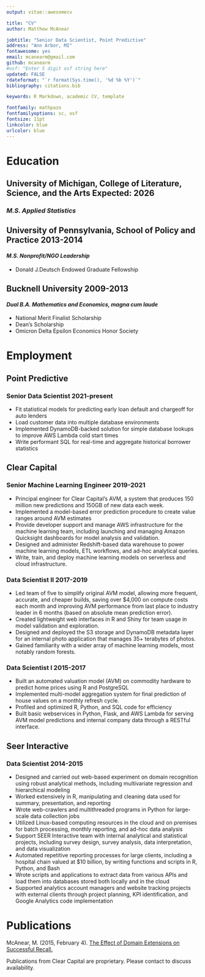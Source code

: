 ```yaml
---
output: vitae::awesomecv

title: "CV"
author: Matthew McAnear

jobtitle: "Senior Data Scientist, Point Predictive"
address: "Ann Arbor, MI"
fontawesome: yes
email: mcanearm@gmail.com
github: mcanearm
#osf: "Enter 5 digit osf string here"
updated: FALSE
rdateformat: "`r format(Sys.time(), '%d %b %Y')`"
bibliography: citations.bib

keywords: R Markdown, academic CV, template

fontfamily: mathpazo
fontfamilyoptions: sc, osf
fontsize: 11pt
linkcolor: blue
urlcolor: blue
---
```


# Education

## **University of Michigan, College of Literature, Science, and the Arts** \hfill Expected: 2026
### *M.S. Applied Statistics*

## **University of Pennsylvania, School of Policy and Practice** \hfill 2013-2014
#### *M.S. Nonprofit/NGO Leadership*
- Donald J.Deutsch Endowed Graduate Fellowship

## **Bucknell University** \hfill 2009-2013
#### *Dual B.A. Mathematics and Economics, magna cum laude* 
* National Merit Finalist Scholarship
* Dean's Scholarship
* Omicron Delta Epsilon Economics Honor Society


# Employment

## Point Predictive 

### Senior Data Scientist \hfill 2021-present

* Fit statistical models for predicting early loan default and chargeoff for auto lenders
* Load customer data into multiple database environments
* Implemented DynamoDB-backed solution for simple database lookups to improve AWS Lambda cold start times
* Write performant SQL for real-time and aggregate historical borrower statistics

## Clear Capital 
### Senior Machine Learning Engineer \hfill 2019-2021

* Principal engineer for Clear Capital’s AVM, a system that produces 150 million new predictions and 150GB of new data each week.
* Implemented a model-based error prediction procedure to create value ranges around AVM estimates
* Provide developer support and manage AWS infrastructure for the machine learning team, including launching and managing Amazon Quicksight dashboards for model analysis and validation.
* Designed and administer Redshift-based data warehouse to power machine learning models, ETL workflows, and ad-hoc analytical queries.
* Write, train, and deploy machine learning models on serverless and cloud infrastructure.


### Data Scientist II \hfill 2017-2019
* Led team of five to simplify original AVM model, allowing more frequent, accurate, and cheaper builds, saving over $4,000 on compute costs each month and improving AVM performance from last place to industry leader in 6 months (based on absolute mean prediction error).
* Created lightweight web interfaces in R and Shiny for team usage in model validation and exploration.
* Designed and deployed the S3 storage and DynamoDB metadata layer for an internal photo application that manages 35+ terabytes of photos.
* Gained familiarity with a wider array of machine learning models, most notably random forests.

### Data Scientist I \hfill 2015-2017
* Built an automated valuation model (AVM) on commodity hardware to predict home prices using R and PostgreSQL
* Implemented multi-model aggregation system for final prediction of house values on a monthly refresh cycle.
* Profiled and optimized R, Python, and SQL code for efficiency
* Built basic webservices in Python, Flask, and AWS Lambda for serving AVM model predictions and internal company data through a RESTful interface.


## Seer Interactive \hfill 

### Data Scientist \hfill 2014-2015

* Designed and carried out web-based experiment on domain recognition using robust
analytical methods, including multivariate regression and hierarchical modeling
* Worked extensively in R, manipulating and cleaning data used for summary, presentation, and reporting
* Wrote web-crawlers and multithreaded programs in Python for large-scale data collection jobs
* Utilized Linux-based computing resources in the cloud and on premises for batch processing, monthly reporting, and ad-hoc data analysis
* Support SEER Interactive team with internal analytical and statistical projects, including survey design, survey analysis, data interpretation, and data visualization
* Automated repetitive reporting processes for large clients, including a hospital chain valued at $10 billion, by writing functions and scripts in R, Python, and Bash
* Wrote scripts and applications to extract data from various APIs and load them into databases stored both locally and in the cloud
* Supported analytics account managers and website tracking projects with external clients through project planning, KPI identification, and Google Analytics code implementation

# Publications
McAnear, M. (2015, February 4). [The Effect of Domain Extensions on Successful Recall.](https://www.linkedin.com/in/mcanearm/detail/treasury/position:542128688/?entityUrn=urn%3Ali%3Afsd_profileTreasuryMedia%3A(ACoAAAnxGAcBvRV_hP_B01HidwhCRvx1_JiTN5k%2C51020715)&parentEntityUrn=urn%3Ali%3Afsd_profilePosition%3A(ACoAAAnxGAcBvRV_hP_B01HidwhCRvx1_JiTN5k%2C542128688)&section=position%3A542128688&treasuryCount=1&lipi=urn%3Ali%3Apage%3Ad_flagship3_profile_view_base%3B2Qy9E70TQSWz7FckC276aA%3D%3D&licu=urn%3Ali%3Acontrol%3Ad_flagship3_profile_view_base-treasury_thumbnail_cell)

Publications from Clear Capital are proprietary. Please contact to discuss availability.
